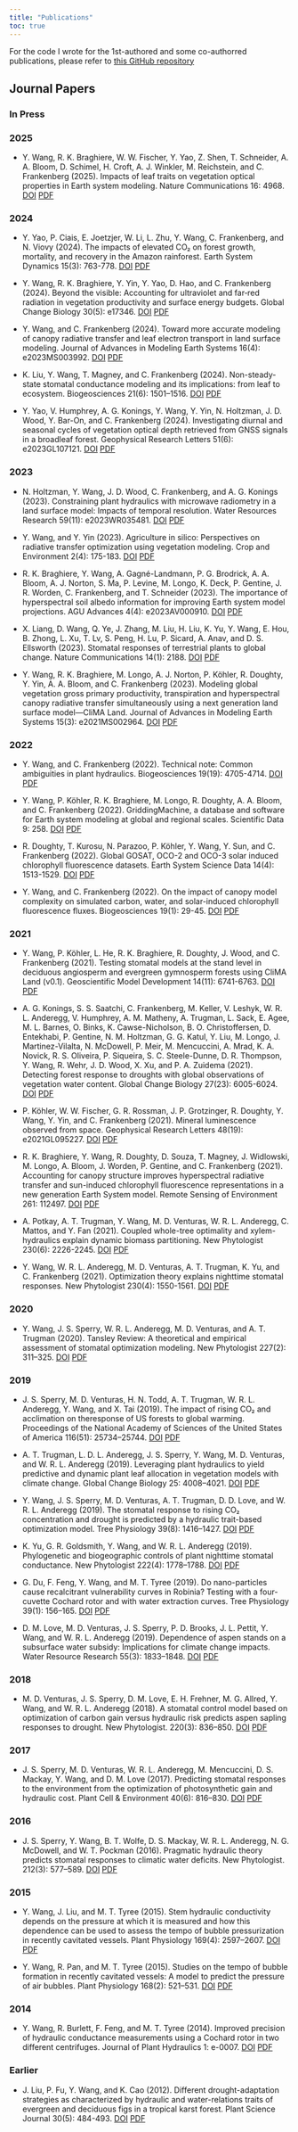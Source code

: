 ```yaml
---
title: "Publications"
toc: true
---
```


For the code I wrote for the 1st-authored and some co-authorred publications, please refer to [this GitHub repository](https://github.com/Yujie-WANG/Published-Codes-Yujie-WANG){target="_blank"}

## Journal Papers

### In Press

### 2025
- Y. Wang, R. K. Braghiere, W. W. Fischer, Y. Yao, Z. Shen, T. Schneider, A. A. Bloom, D. Schimel, H. Croft, A. J. Winkler, M. Reichstein, and C. Frankenberg (2025).
  Impacts of leaf traits on vegetation optical properties in Earth system modeling.
  Nature Communications 16: 4968.
  [DOI](https://doi.org/10.1038/s41467-025-60149-x){target="_blank"}
  [PDF](https://github.com/silicormosia/silicormosia.github.io/raw/main/papers/wang2025impacts.pdf){target="_blank"}

### 2024
- Y. Yao, P. Ciais, E. Joetzjer, W. Li, L. Zhu, Y. Wang, C. Frankenberg, and N. Viovy (2024).
  The impacts of elevated CO₂ on forest growth, mortality, and recovery in the Amazon rainforest.
  Earth System Dynamics 15(3): 763-778.
  [DOI](https://doi.org/10.5194/esd-15-763-2024){target="_blank"}
  [PDF](https://github.com/silicormosia/silicormosia.github.io/raw/main/papers/yao2024impacts.pdf){target="_blank"}

- Y. Wang, R. K. Braghiere, Y. Yin, Y. Yao, D. Hao, and C. Frankenberg (2024).
  Beyond the visible: Accounting for ultraviolet and far‐red radiation in vegetation productivity and surface energy budgets.
  Global Change Biology 30(5): e17346.
  [DOI](https://doi.org/10.1111/gcb.17346){target="_blank"}
  [PDF](https://github.com/silicormosia/silicormosia.github.io/raw/main/papers/wang2024beyond.pdf){target="_blank"}

- Y. Wang, and C. Frankenberg (2024).
  Toward more accurate modeling of canopy radiative transfer and leaf electron transport in land surface modeling.
  Journal of Advances in Modeling Earth Systems 16(4): e2023MS003992.
  [DOI](https://doi.org/10.1029/2023ms003992){target="_blank"}
  [PDF](https://github.com/silicormosia/silicormosia.github.io/raw/main/papers/wang2024toward.pdf){target="_blank"}

- K. Liu, Y. Wang, T. Magney, and C. Frankenberg (2024).
  Non-steady-state stomatal conductance modeling and its implications: from leaf to ecosystem.
  Biogeosciences 21(6): 1501--1516.
  [DOI](https://doi.org/10.5194/bg-21-1501-2024){target="_blank"}
  [PDF](https://github.com/silicormosia/silicormosia.github.io/raw/main/papers/liu2024non.pdf){target="_blank"}

- Y. Yao, V. Humphrey, A. G. Konings, Y. Wang, Y. Yin, N. Holtzman, J. D. Wood, Y. Bar-On, and C. Frankenberg (2024).
  Investigating diurnal and seasonal cycles of vegetation optical depth retrieved from GNSS signals in a broadleaf forest.
  Geophysical Research Letters 51(6): e2023GL107121.
  [DOI](https://doi.org/10.1029/2023GL107121){target="_blank"}
  [PDF](https://github.com/silicormosia/silicormosia.github.io/raw/main/papers/yao2024investigating.pdf){target="_blank"}

### 2023

- N. Holtzman, Y. Wang, J. D. Wood, C. Frankenberg, and A. G. Konings (2023).
  Constraining plant hydraulics with microwave radiometry in a land surface model: Impacts of temporal resolution.
  Water Resources Research 59(11): e2023WR035481.
  [DOI](https://doi.org/10.1029/2023WR035481){target="_blank"}
  [PDF](https://github.com/silicormosia/silicormosia.github.io/raw/main/papers/holtzman2023constraining.pdf){target="_blank"}

- Y. Wang, and Y. Yin (2023).
  Agriculture in silico: Perspectives on radiative transfer optimization using vegetation modeling.
  Crop and Environment 2(4): 175-183.
  [DOI](https://doi.org/10.1016/j.crope.2023.07.003){target="_blank"}
  [PDF](https://github.com/silicormosia/silicormosia.github.io/raw/main/papers/wang2023agriculture.pdf){target="_blank"}

- R. K. Braghiere, Y. Wang, A. Gagné-Landmann, P. G. Brodrick, A. A. Bloom, A. J. Norton, S. Ma, P. Levine, M. Longo, K. Deck, P. Gentine, J. R. Worden, C. Frankenberg, and T. Schneider (2023).
  The importance of hyperspectral soil albedo information for improving Earth system model projections.
  AGU Advances 4(4): e2023AV000910.
  [DOI](https://doi.org/10.1029/2023AV000910){target="_blank"}
  [PDF](https://github.com/silicormosia/silicormosia.github.io/raw/main/papers/braghiere2023importance.pdf){target="_blank"}

- X. Liang, D. Wang, Q. Ye, J. Zhang, M. Liu, H. Liu, K. Yu, Y. Wang, E. Hou, B. Zhong, L. Xu, T. Lv, S. Peng, H. Lu, P. Sicard, A. Anav, and D. S. Ellsworth (2023).
  Stomatal responses of terrestrial plants to global change.
  Nature Communications 14(1): 2188.
  [DOI](https://doi.org/10.1038/s41467-023-37934-7){target="_blank"}
  [PDF](https://github.com/silicormosia/silicormosia.github.io/raw/main/papers/liang2023stomatal.pdf){target="_blank"}

- Y. Wang, R. K. Braghiere, M. Longo, A. J. Norton, P. Köhler, R. Doughty, Y. Yin, A. A. Bloom, and C. Frankenberg (2023).
  Modeling global vegetation gross primary productivity, transpiration and hyperspectral canopy radiative transfer simultaneously using a next generation land surface model—CliMA Land.
  Journal of Advances in Modeling Earth Systems 15(3): e2021MS002964.
  [DOI](http://dx.doi.org/10.1029/2021MS002964){target="_blank"}
  [PDF](https://github.com/silicormosia/silicormosia.github.io/raw/main/papers/wang2023modeling.pdf){target="_blank"}

### 2022

- Y. Wang, and C. Frankenberg (2022).
  Technical note: Common ambiguities in plant hydraulics.
  Biogeosciences 19(19): 4705-4714.
  [DOI](https://doi.org/10.5194/bg-19-4705-2022){target="_blank"}
  [PDF](https://github.com/silicormosia/silicormosia.github.io/raw/main/papers/wang2022common.pdf){target="_blank"}

- Y. Wang, P. Köhler, R. K. Braghiere, M. Longo, R. Doughty, A. A. Bloom, and C. Frankenberg (2022).
  GriddingMachine, a database and software for Earth system modeling at global and regional scales.
  Scientific Data 9: 258.
  [DOI](https://doi.org/10.1038/s41597-022-01346-x){target="_blank"}
  [PDF](https://github.com/silicormosia/silicormosia.github.io/raw/main/papers/wang2022griddingmachine.pdf){target="_blank"}

- R. Doughty, T. Kurosu, N. Parazoo, P. Köhler, Y. Wang, Y. Sun, and C. Frankenberg (2022).
  Global GOSAT, OCO-2 and OCO-3 solar induced chlorophyll fluorescence datasets.
  Earth System Science Data 14(4): 1513-1529.
  [DOI](https://doi.org/10.5194/essd-14-1513-2022){target="_blank"}
  [PDF](https://github.com/silicormosia/silicormosia.github.io/raw/main/papers/doughty2022global.pdf){target="_blank"}

- Y. Wang, and C. Frankenberg (2022).
  On the impact of canopy model complexity on simulated carbon, water, and solar-induced chlorophyll fluorescence fluxes.
  Biogeosciences 19(1): 29-45.
  [DOI](https://doi.org/10.5194/bg-19-29-2022){target="_blank"}
  [PDF](https://github.com/silicormosia/silicormosia.github.io/raw/main/papers/wang2022impact.pdf){target="_blank"}

### 2021

- Y. Wang, P. Köhler, L. He, R. K. Braghiere, R. Doughty, J. Wood, and C. Frankenberg (2021).
  Testing stomatal models at the stand level in deciduous angiosperm and evergreen gymnosperm forests using CliMA Land (v0.1).
  Geoscientific Model Development 14(11): 6741-6763.
  [DOI](https://doi.org/10.5194/gmd-14-6741-2021){target="_blank"}
  [PDF](https://github.com/silicormosia/silicormosia.github.io/raw/main/papers/wang2021testing.pdf){target="_blank"}

- A. G. Konings, S. S. Saatchi, C. Frankenberg, M. Keller, V. Leshyk, W. R. L. Anderegg, V. Humphrey, A. M. Matheny, A. Trugman, L. Sack, E. Agee, M. L. Barnes, O. Binks, K. Cawse-Nicholson, B. O. Christoffersen, D. Entekhabi, P. Gentine, N. M. Holtzman, G. G. Katul, Y. Liu, M. Longo, J. Martinez-Vilalta, N. McDowell, P. Meir, M. Mencuccini, A. Mrad, K. A. Novick, R. S. Oliveira, P. Siqueira, S. C. Steele-Dunne, D. R. Thompson, Y. Wang, R. Wehr, J. D. Wood, X. Xu, and P. A. Zuidema (2021).
  Detecting forest response to droughts with global observations of vegetation water content.
  Global Change Biology 27(23): 6005-6024.
  [DOI](https://doi.org/10.1111/gcb.15872){target="_blank"}
  [PDF](https://github.com/silicormosia/silicormosia.github.io/raw/main/papers/konings2021detecting.pdf){target="_blank"}

- P. Köhler, W. W. Fischer, G. R. Rossman, J. P. Grotzinger, R. Doughty, Y. Wang, Y. Yin, and C. Frankenberg (2021).
  Mineral luminescence observed from space.
  Geophysical Research Letters 48(19): e2021GL095227.
  [DOI](https://doi.org/10.1029/2021GL095227){target="_blank"}
  [PDF](https://github.com/silicormosia/silicormosia.github.io/raw/main/papers/kohler2021mineral.pdf){target="_blank"}

- R. K. Braghiere, Y. Wang, R. Doughty, D. Souza, T. Magney, J. Widlowski, M. Longo, A. Bloom, J. Worden, P. Gentine, and C. Frankenberg (2021).
  Accounting for canopy structure improves hyperspectral radiative transfer and sun-induced chlorophyll fluorescence representations in a new generation Earth System model.
  Remote Sensing of Environment 261: 112497.
  [DOI](https://doi.org/10.1016/j.rse.2021.112497){target="_blank"}
  [PDF](https://github.com/silicormosia/silicormosia.github.io/raw/main/papers/braghiere2021accounting.pdf){target="_blank"}

- A. Potkay, A. T. Trugman, Y. Wang, M. D. Venturas, W. R. L. Anderegg, C. Mattos, and Y. Fan (2021).
  Coupled whole-tree optimality and xylem-hydraulics explain dynamic biomass partitioning.
  New Phytologist 230(6): 2226-2245.
  [DOI](https://doi.org/10.1111/nph.17242){target="_blank"}
  [PDF](https://github.com/silicormosia/silicormosia.github.io/raw/main/papers/potkay2021coupled.pdf){target="_blank"}

- Y. Wang, W. R. L. Anderegg, M. D. Venturas, A. T. Trugman, K. Yu, and C. Frankenberg (2021).
  Optimization theory explains nighttime stomatal responses.
  New Phytologist 230(4): 1550-1561.
  [DOI](https://doi.org/10.1111/nph.17267){target="_blank"}
  [PDF](https://github.com/silicormosia/silicormosia.github.io/raw/main/papers/wang2021optimization.pdf){target="_blank"}

### 2020

- Y. Wang, J. S. Sperry, W. R. L. Anderegg, M. D. Venturas, and A. T. Trugman (2020).
  Tansley Review: A theoretical and empirical assessment of stomatal optimization modeling.
  New Phytologist 227(2): 311–325.
  [DOI](https://doi.org/10.1111/nph.16572){target="_blank"}
  [PDF](https://github.com/silicormosia/silicormosia.github.io/raw/main/papers/wang2020theoretical.pdf){target="_blank"}

### 2019

- J. S. Sperry, M. D. Venturas, H. N. Todd, A. T. Trugman, W. R. L. Anderegg, Y. Wang, and X. Tai (2019).
  The impact of rising CO₂ and acclimation on theresponse of US forests to global warming.
  Proceedings of the National Academy of Sciences of the United States of America 116(51): 25734–25744.
  [DOI](https://doi.org/10.1073/pnas.1913072116){target="_blank"}
  [PDF](https://github.com/silicormosia/silicormosia.github.io/raw/main/papers/sperry2019impact.pdf){target="_blank"}

- A. T. Trugman, L. D. L. Anderegg, J. S. Sperry, Y. Wang, M. D. Venturas, and W. R. L. Anderegg (2019).
  Leveraging plant hydraulics to yield predictive and dynamic plant leaf allocation in vegetation models with climate change.
  Global Change Biology 25: 4008–4021.
  [DOI](https://doi.org/10.1111/gcb.14814){target="_blank"}
  [PDF](https://github.com/silicormosia/silicormosia.github.io/raw/main/papers/trugman2019leveraging.pdf){target="_blank"}

- Y. Wang, J. S. Sperry, M. D. Venturas, A. T. Trugman, D. D. Love, and W. R. L. Anderegg (2019).
  The stomatal response to rising CO₂ concentration and drought is predicted by a hydraulic trait-based optimization model.
  Tree Physiology 39(8): 1416–1427.
  [DOI](https://doi.org/10.1093/treephys/tpz038){target="_blank"}
  [PDF](https://github.com/silicormosia/silicormosia.github.io/raw/main/papers/wang2019stomatal.pdf){target="_blank"}

- K. Yu, G. R. Goldsmith, Y. Wang, and W. R. L. Anderegg (2019).
  Phylogenetic and biogeographic controls of plant nighttime stomatal conductance.
  New Phytologist 222(4): 1778–1788.
  [DOI](https://doi.org/10.1111/nph.15755){target="_blank"}
  [PDF](https://github.com/silicormosia/silicormosia.github.io/raw/main/papers/yu2019phylogenetic.pdf){target="_blank"}

- G. Du, F. Feng, Y. Wang, and M. T. Tyree (2019).
  Do nano-particles cause recalcitrant vulnerability curves in Robinia? Testing with a four-cuvette Cochard rotor and with water extraction curves.
  Tree Physiology 39(1): 156–165.
  [DOI](https://doi.org/10.1093/treephys/tpy051){target="_blank"}
  [PDF](https://github.com/silicormosia/silicormosia.github.io/raw/main/papers/du2019do.pdf){target="_blank"}

- D. M. Love, M. D. Venturas, J. S. Sperry, P. D. Brooks, J. L. Pettit, Y. Wang, and W. R. L. Anderegg (2019).
  Dependence of aspen stands on a subsurface water subsidy: Implications for climate change impacts.
  Water Resource Research 55(3): 1833–1848.
  [DOI](https://doi.org/10.1029/2018WR023468){target="_blank"}
  [PDF](https://github.com/silicormosia/silicormosia.github.io/raw/main/papers/love2019dependence.pdf){target="_blank"}


### 2018

- M. D. Venturas, J. S. Sperry, D. M. Love, E. H. Frehner, M. G. Allred, Y. Wang, and W. R. L. Anderegg (2018).
  A stomatal control model based on optimization of carbon gain versus hydraulic risk predicts aspen sapling responses to drought.
  New Phytologist. 220(3): 836–850.
  [DOI](https://doi.org/10.1111/nph.15333){target="_blank"}
  [PDF](https://github.com/silicormosia/silicormosia.github.io/raw/main/papers/venturas2018stomatal.pdf){target="_blank"}

### 2017

- J. S. Sperry, M. D. Venturas, W. R. L. Anderegg, M. Mencuccini, D. S. Mackay, Y. Wang, and D. M. Love (2017).
  Predicting stomatal responses to the environment from the optimization of photosynthetic gain and hydraulic cost.
  Plant Cell & Environment 40(6): 816–830.
  [DOI](https://dx.doi.org/10.1111/pce.12852){target="_blank"}
  [PDF](https://github.com/silicormosia/silicormosia.github.io/raw/main/papers/sperry2017predicting.pdf){target="_blank"}

### 2016

- J. S. Sperry, Y. Wang, B. T. Wolfe, D. S. Mackay, W. R. L. Anderegg, N. G. McDowell, and W. T. Pockman (2016).
  Pragmatic hydraulic theory predicts stomatal responses to climatic water deficits.
  New Phytologist. 212(3): 577–589.
  [DOI](https://dx.doi.org/10.1111/nph.14059){target="_blank"}
  [PDF](https://github.com/silicormosia/silicormosia.github.io/raw/main/papers/sperry2016pragmatic.pdf){target="_blank"}

### 2015

- Y. Wang, J. Liu, and M. T. Tyree (2015).
  Stem hydraulic conductivity depends on the pressure at which it is measured and how this dependence can be used to assess the tempo of bubble pressurization in recently cavitated vessels.
  Plant Physiology 169(4): 2597–2607.
  [DOI](https://doi.org/10.1104/pp.15.00875){target="_blank"}
  [PDF](https://github.com/silicormosia/silicormosia.github.io/raw/main/papers/wang2015stem.pdf){target="_blank"}

- Y. Wang, R. Pan, and M. T. Tyree (2015).
  Studies on the tempo of bubble formation in recently cavitated vessels: A model to predict the pressure of air bubbles.
  Plant Physiology 168(2): 521–531.
  [DOI](https://doi.org/10.1104/pp.114.256602){target="_blank"}
  [PDF](https://github.com/silicormosia/silicormosia.github.io/raw/main/papers/wang2015studies.pdf){target="_blank"}

### 2014

- Y. Wang, R. Burlett, F. Feng, and M. T. Tyree (2014).
  Improved precision of hydraulic conductance measurements using a Cochard rotor in two different centrifuges.
  Journal of Plant Hydraulics 1: e-0007.
  [DOI](http://dx.doi.org/10.20870/jph.2014.e007){target="_blank"}
  [PDF](https://github.com/silicormosia/silicormosia.github.io/raw/main/papers/wang2014improved.pdf){target="_blank"}

### Earlier

- J. Liu, P. Fu, Y. Wang, and K. Cao (2012).
  Different drought-adaptation strategies as characterized by hydraulic and water-relations traits of evergreen and deciduous figs in a tropical karst forest.
  Plant Science Journal 30(5): 484-493.
  [DOI](https://en.cnki.com.cn/Article_en/CJFDTOTAL-WZXY201205006.htm){target="_blank"}
  [PDF](https://github.com/silicormosia/silicormosia.github.io/raw/main/papers/liu2012different.pdf){target="_blank"}
